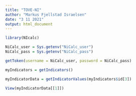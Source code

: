 ```yaml
---
title: "TOVE-NI"
author: "Markus Fjellstad Israelsen"
date: "3 11 2021"
output: html_document
---
```


```r
library(NIcalc)

NiCalc_user = Sys.getenv("NiCalc_user")
NiCalc_pass = Sys.getenv("NiCalc_pass")

getToken(username = NiCalc_user, password = NiCalc_pass)

myIndicators = getIndicators()

myIndicatorData = getIndicatorValues(myIndicators$id[3])

View(myIndicatorData[[1]])

```

